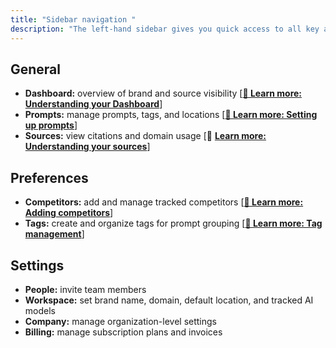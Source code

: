 ```yaml
---
title: "Sidebar navigation "
description: "The left-hand sidebar gives you quick access to all key areas: new file."
---
```


## General

- **Dashboard:** overview of brand and source visibility [[**📘 Learn more: Understanding your Dashboard**](https://docs.peec.ai/understanding-your-dashboard)]
- **Prompts:** manage prompts, tags, and locations [[**📘 Learn more: Setting up prompts**](https://docs.peec.ai/setting-up-your-prompts)]
- **Sources:** view citations and domain usage [📘 [**Learn more: Understanding your sources**](https://docs.peec.ai/understanding-sources)]

## Preferences

- **Competitors:** add and manage tracked competitors [[**📘 Learn more: Adding competitors**](https://docs.peec.ai/adding-competitors)]
- **Tags:** create and organize tags for prompt grouping [[**📘 Learn more: Tag management**](https://docs.peec.ai/setting-up-your-prompts#tagging-your-prompts)]

## Settings

- **People:** invite team members
- **Workspace:** set brand name, domain, default location, and tracked AI models
- **Company:** manage organization-level settings
- **Billing:** manage subscription plans and invoices